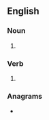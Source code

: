 ==English==

===Noun===
{{head|en|noun form}}

# {{plural of|scuffle|lang=en}}

===Verb===
{{head|en|verb form}}

# {{en-third-person singular of|scuffle}}

===Anagrams===
* {{anagrams|en|a=cefflssu|cuffless}}